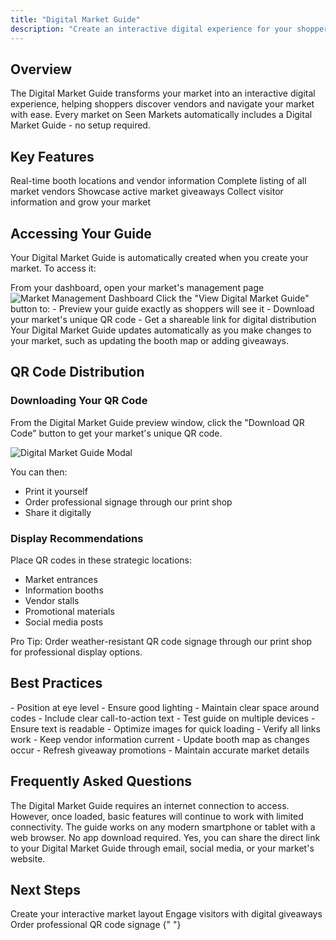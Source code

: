 ```yaml
---
title: "Digital Market Guide"
description: "Create an interactive digital experience for your shoppers"
---
```


## Overview

The Digital Market Guide transforms your market into an interactive digital experience, helping shoppers discover vendors and navigate your market with ease. Every market on Seen Markets automatically includes a Digital Market Guide - no setup required.

## Key Features

<CardGroup cols={2}>
  <Card title="Interactive Booth Map" icon="map">
    Real-time booth locations and vendor information
  </Card>
  <Card title="Vendor Directory" icon="store">
    Complete listing of all market vendors
  </Card>
  <Card title="Giveaway Integration" icon="gift">
    Showcase active market giveaways
  </Card>
  <Card title="Community Building" icon="users">
    Collect visitor information and grow your market
  </Card>
</CardGroup>

## Accessing Your Guide

Your Digital Market Guide is automatically created when you create your market. To access it:

<Steps>
  <Step title="Go to Market Management">
    From your dashboard, open your market's management page
    <Frame caption="Market Management Page - Click 'View Digital Market Guide' to preview and get your QR code">
      <img
        src="/images/market-management-page.png"
        alt="Market Management Dashboard"
      />
    </Frame>
  </Step>
  <Step title="View and Share">
    Click the "View Digital Market Guide" button to: - Preview your guide
    exactly as shoppers will see it - Download your market's unique QR code -
    Get a shareable link for digital distribution
  </Step>
</Steps>

<Note>
  Your Digital Market Guide updates automatically as you make changes to your
  market, such as updating the booth map or adding giveaways.
</Note>

## QR Code Distribution

### Downloading Your QR Code

From the Digital Market Guide preview window, click the "Download QR Code" button to get your market's unique QR code.

<Frame caption="Digital Market Guide preview window with QR code download option">
  <img
    src="/images/digital-market-guide-modal.png"
    alt="Digital Market Guide Modal"
  />
</Frame>

You can then:

- Print it yourself
- Order professional signage through our print shop
- Share it digitally

### Display Recommendations

Place QR codes in these strategic locations:

- Market entrances
- Information booths
- Vendor stalls
- Promotional materials
- Social media posts

<Note>
  Pro Tip: Order weather-resistant QR code signage through our print shop for
  professional display options.
</Note>

## Best Practices

<AccordionGroup>
  <Accordion icon="bullseye" title="Optimal QR Code Placement">
    - Position at eye level - Ensure good lighting - Maintain clear space around
    codes - Include clear call-to-action text
  </Accordion>
  <Accordion icon="mobile" title="Mobile Optimization">
    - Test guide on multiple devices - Ensure text is readable - Optimize images
    for quick loading - Verify all links work
  </Accordion>
  <Accordion icon="arrows-rotate" title="Regular Updates">
    - Keep vendor information current - Update booth map as changes occur -
    Refresh giveaway promotions - Maintain accurate market details
  </Accordion>
</AccordionGroup>

## Frequently Asked Questions

<AccordionGroup>
  <Accordion icon="wifi" title="Does it work offline?">
    The Digital Market Guide requires an internet connection to access. However,
    once loaded, basic features will continue to work with limited connectivity.
  </Accordion>
  <Accordion icon="mobile-screen" title="What devices are supported?">
    The guide works on any modern smartphone or tablet with a web browser. No
    app download required.
  </Accordion>
  <Accordion icon="share" title="Can I share the guide without the QR code?">
    Yes, you can share the direct link to your Digital Market Guide through
    email, social media, or your market's website.
  </Accordion>
</AccordionGroup>

## Next Steps

<CardGroup>
  <Card title="Design Your Booth Map" icon="map" href="/essentials/booth-map">
    Create your interactive market layout
  </Card>
  <Card title="Set Up Giveaways" icon="gift" href="/essentials/giveaways">
    Engage visitors with digital giveaways
  </Card>
  <Card title="Print Shop" icon="print" href="/services/print-shop">
    Order professional QR code signage
  </Card>
</CardGroup>{" "}
